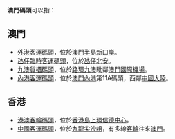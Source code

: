 '''澳門碼頭'''可以指：
==澳門==
*[[外港客運碼頭|外港客運碼頭]]，位於[[澳門半島|澳門半島]][[新口岸|新口岸]]。
*[[氹仔臨時客運碼頭|氹仔臨時客運碼頭]]，位於[[氹仔|氹仔]][[北安|北安]]。
*[[九澳港|九澳貨櫃碼頭]]，位於[[路環|路環]][[九澳|九澳]]毗鄰[[澳門國際機場|澳門國際機場]]。
*[[內港客運碼頭|內港客運碼頭]]，位於[[澳門內港|澳門內港]]第11A碼頭，西鄰[[中國大陸|中國大陸]]。
==香港==
*[[港澳客輪碼頭|港澳客輪碼頭]]，位於[[香港島|香港島]][[上環|上環]][[信德中心|信德中心]]。
*[[中國客運碼頭|中國客運碼頭]]，位於[[九龍|九龍]][[尖沙咀|尖沙咀]]，有多線[[客輪|客輪]]往來[[澳門|澳門]]。

{{disambig|Cat=四字建築物消歧義}}